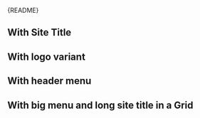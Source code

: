 
<Meta of={HeaderStories} />

<Markdown>{README}</Markdown>

<Primary />

<Controls />

## With Site Title

<Canvas of={HeaderStories.WithSiteTitle} />

## With logo variant

<Canvas of={HeaderStories.WithLogoVariant} />

## With header menu

<Canvas of={HeaderStories.WithHeaderMenu} />

## With big menu and long site title in a Grid

<Canvas of={HeaderStories.WithBoth} />
